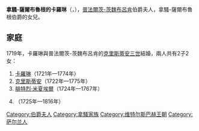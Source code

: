 {{Multiple issues|
{{Expand language|1=en|time=2021-02-06T13:18:23+00:00}}
{{Unreferenced|time=2021-02-06T13:18:23+00:00}}
}}
{{Infobox noble
| name        = 拿騷-薩爾布魯根的卡羅琳
| title       = 普法爾茨-茨魏布呂肯伯爵夫人
| image       = Caroline of Nassau-Saarbrücken, Countess Palatine of Zweibrücken.jpg
| birth_date  = {{birth date|1704|8|12|df=yes}}
| birth_place = [[萨尔布吕肯|薩爾布魯根]]
| death_date  = {{death date and age|1774|3|25|1704|8|12|df=yes}}
| death_place = [[達姆施塔特|達姆施塔特]]
| noble family= [[拿騷王朝|拿騷王朝]]
| father      = [[路德維希·克拉夫特|路德維希·克拉夫特]]
| mother      = 菲律賓·亨麗埃特
}}
'''拿騷-薩爾布魯根的卡羅琳'''（{{lang-de|Karoline von Nassau-Saarbrücken}}，{{bd|1704年|8月12日|1774年|3月25日}}），[[普法爾茨-茨魏布呂肯|普法爾茨-茨魏布呂肯]]伯爵夫人，拿騷-薩爾布魯根伯爵{{le|路德維希·克拉夫特|Louis Crato, Count of Nassau-Saarbrücken}}的女兒。

== 家庭 ==
1719年，卡羅琳與普法爾茨-茨魏布呂肯的[[克里斯蒂安三世_(普法爾茨-茨魏布呂肯)|克里斯蒂安三世]]結婚，兩人共有2子2女：
# [[普法爾茨-茨魏布呂肯的卡羅琳|卡羅琳]]（1721年—1774年）
# [[克里斯蒂安四世_(普法爾茨-茨魏布呂肯)|克里斯蒂安]]（1722年—1775年）
# [[腓特烈·米夏埃爾_(茨魏布呂肯-比肯費爾德)|腓特烈·米夏埃爾]]（1724年—1767年）
# {{le|克莉絲蒂安妮·亨麗埃特|Countess Palatine Christiane Henriette of Zweibrücken-Birkenfeld}}（1725年—1816年）

[[Category:伯爵夫人|Category:伯爵夫人]]
[[Category:拿騷家族|Category:拿騷家族]]
[[Category:维特尔斯巴赫王朝|Category:维特尔斯巴赫王朝]]
[[Category:萨尔兰人|Category:萨尔兰人]]